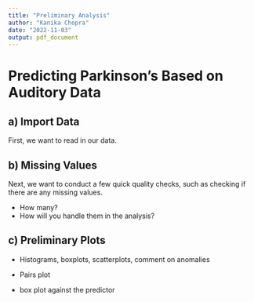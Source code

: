 ```yaml
---
title: "Preliminary Analysis"
author: "Kanika Chopra"
date: "2022-11-03"
output: pdf_document
---
```


# Predicting Parkinson's Based on Auditory Data 


## a) Import Data 
First, we want to read in our data. 

## b) Missing Values
Next, we want to conduct a few quick quality checks, such as checking if there are any missing values. 

* How many?
* How will you handle them in the analysis?

## c) Preliminary Plots

* Histograms, boxplots, scatterplots, comment on anomalies

* Pairs plot
* box plot against the predictor





